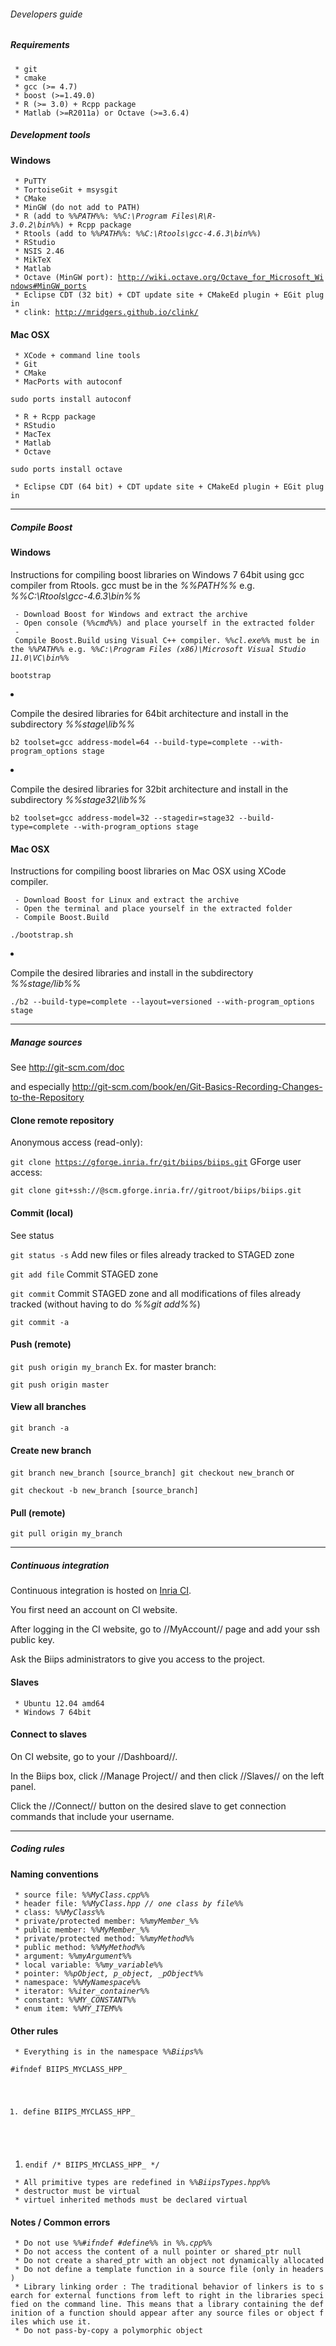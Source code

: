 ====== Developers guide ======

===== Requirements =====

  * git
  * cmake
  * gcc (>= 4.7)
  * boost (>=1.49.0)
  * R (>= 3.0) + Rcpp package
  * Matlab (>=R2011a) or Octave (>=3.6.4)

===== Development tools =====

==== Windows ====

  * PuTTY
  * TortoiseGit + msysgit
  * CMake
  * MinGW (do not add to PATH)
  * R (add to ''%%PATH%%'': ''%%C:\Program Files\R\R-3.0.2\bin%%'') + Rcpp package
  * Rtools (add to ''%%PATH%%'': ''%%C:\Rtools\gcc-4.6.3\bin%%'')
  * RStudio
  * NSIS 2.46
  * MikTeX
  * Matlab
  * Octave (MinGW port): http://wiki.octave.org/Octave_for_Microsoft_Windows#MinGW_ports
  * Eclipse CDT (32 bit) + CDT update site + CMakeEd plugin + EGit plugin
  * clink: http://mridgers.github.io/clink/

==== Mac OSX ====

  * XCode + command line tools
  * Git
  * CMake
  * MacPorts with autoconf

<code>sudo ports install autoconf</code>
  * R + Rcpp package
  * RStudio
  * MacTex
  * Matlab
  * Octave

<code>sudo ports install octave</code>
  * Eclipse CDT (64 bit) + CDT update site + CMakeEd plugin + EGit plugin


----

===== Compile Boost =====

==== Windows ====

Instructions for compiling boost libraries on Windows 7 64bit using gcc compiler from Rtools. gcc must be in the ''%%PATH%%'' e.g. ''%%C:\Rtools\gcc-4.6.3\bin%%''

  - Download Boost for Windows and extract the archive
  - Open console (''%%cmd%%'') and place yourself in the extracted folder
  - Compile Boost.Build using Visual C++ compiler. ''%%cl.exe%%'' must be in the ''%%PATH%%'' e.g. ''%%C:\Program Files (x86)\Microsoft Visual Studio 11.0\VC\bin%%''

<code>bootstrap</code>
<HTML><ol start="4" style="list-style-type: decimal;"></HTML>
<HTML><li></HTML>Compile the desired libraries for 64bit architecture and install in the subdirectory ''%%stage\lib%%''<HTML></li></HTML><HTML></ol></HTML>

<code>b2 toolset=gcc address-model=64 --build-type=complete --with-program_options stage</code>
<HTML><ol start="5" style="list-style-type: decimal;"></HTML>
<HTML><li></HTML>Compile the desired libraries for 32bit architecture and install in the subdirectory ''%%stage32\lib%%''<HTML></li></HTML><HTML></ol></HTML>

<code>b2 toolset=gcc address-model=32 --stagedir=stage32 --build-type=complete --with-program_options stage</code>
==== Mac OSX ====

Instructions for compiling boost libraries on Mac OSX using XCode compiler.

  - Download Boost for Linux and extract the archive
  - Open the terminal and place yourself in the extracted folder
  - Compile Boost.Build

<code>./bootstrap.sh</code>
<HTML><ol start="4" style="list-style-type: decimal;"></HTML>
<HTML><li></HTML>Compile the desired libraries and install in the subdirectory ''%%stage/lib%%''<HTML></li></HTML><HTML></ol></HTML>

<code>./b2 --build-type=complete --layout=versioned --with-program_options stage</code>

----

===== Manage sources =====

See http://git-scm.com/doc

and especially http://git-scm.com/book/en/Git-Basics-Recording-Changes-to-the-Repository

==== Clone remote repository ====

Anonymous access (read-only):

<code>git clone https://gforge.inria.fr/git/biips/biips.git</code>
GForge user access:

<code>git clone git+ssh://<username>@scm.gforge.inria.fr//gitroot/biips/biips.git</code>
==== Commit (local) ====

See status

<code>git status -s</code>
Add new files or files already tracked to STAGED zone

<code>git add file</code>
Commit STAGED zone

<code>git commit</code>
Commit STAGED zone and all modifications of files already tracked (without having to do ''%%git add%%'')

<code>git commit -a</code>
==== Push (remote) ====

<code>git push origin my_branch</code>
Ex. for master branch:

<code>git push origin master</code>
==== View all branches ====

<code>git branch -a</code>
==== Create new branch ====

<code>git branch new_branch [source_branch]
git checkout new_branch</code>
or

<code>git checkout -b new_branch [source_branch]</code>
==== Pull (remote) ====

<code>git pull origin my_branch</code>

----

===== Continuous integration =====

Continuous integration is hosted on [[https://ci.inria.fr/biips|Inria CI]].

You first need an account on CI website.

After logging in the CI website, go to //MyAccount// page and add your ssh public key.

Ask the Biips administrators to give you access to the project.

==== Slaves ====

  * Ubuntu 12.04 amd64
  * Windows 7 64bit

==== Connect to slaves ====

On CI website, go to your //Dashboard//.

In the Biips box, click //Manage Project// and then click //Slaves// on the left panel.

Click the //Connect// button on the desired slave to get connection commands that include your username.


----

===== Coding rules =====

==== Naming conventions ====

  * source file: ''%%MyClass.cpp%%''
  * header file: ''%%MyClass.hpp // one class by file%%''
  * class: ''%%MyClass%%''
  * private/protected member: ''%%myMember_%%''
  * public member: ''%%MyMember_%%''
  * private/protected method: ''%%myMethod%%''
  * public method: ''%%MyMethod%%''
  * argument: ''%%myArgument%%''
  * local variable: ''%%my_variable%%''
  * pointer: ''%%pObject, p_object, _pObject%%''
  * namespace: ''%%MyNamespace%%''
  * iterator: ''%%iter_container%%''
  * constant: ''%%MY_CONSTANT%%''
  * enum item: ''%%MY_ITEM%%''

==== Other rules ====

  * Everything is in the namespace ''%%Biips%%''

<code>#ifndef BIIPS_MYCLASS_HPP_
#define BIIPS_MYCLASS_HPP_

#endif /* BIIPS_MYCLASS_HPP_ */</code>
  * All primitive types are redefined in ''%%BiipsTypes.hpp%%''
  * destructor must be virtual
  * virtuel inherited methods must be declared virtual

==== Notes / Common errors ====

  * Do not use ''%%#ifndef #define%%'' in ''%%.cpp%%''
  * Do not access the content of a null pointer or shared_ptr null
  * Do not create a shared_ptr with an object not dynamically allocated
  * Do not define a template function in a source file (only in headers)
  * Library linking order : The traditional behavior of linkers is to search for external functions from left to right in the libraries specified on the command line. This means that a library containing the definition of a function should appear after any source files or object files which use it.
  * Do not pass-by-copy a polymorphic object


